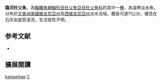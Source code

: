 {{Speciesbox
| name = 臨河杜父魚
| image = 
| image_width = 250px
| status = NE
| status_system = IUCN3.1
| genus = Cottus
| species = kanawhae
| authority = [[Robins|Robins]], 2005
| synonyms = 
}}
'''臨河杜父魚'''，為[[輻鰭魚綱|輻鰭魚綱]][[鮋形目|鮋形目]][[杜父魚亞目|杜父魚亞目]][[杜父魚科|杜父魚科]]的其中一[[種|種]]，為溫帶淡水魚，分布於[[北美洲|北美洲]][[美國|美國]][[維吉尼亞州|維吉尼亞州]]及[[西維吉尼亞州|西維吉尼亞州]]淡水流域，體長可達11公分，棲息在石灰岩底質溪流，生活習性不明。

== 参考文献 ==
*{{FishBase_species|genus=Cottus|species=kanawhae|year=2014|month=5}}

== 擴展閱讀 ==
{{refbegin}}
{{wikispecies-inline|Cottus kanawhae|臨河杜父魚}}
{{refend}}
{{Taxonbar|from=Q6397781}}

[[Category:杜父魚屬|kanawhae]]
[[Category:2005年描述的鱼类|C]]

{{鮋形目小作品}}